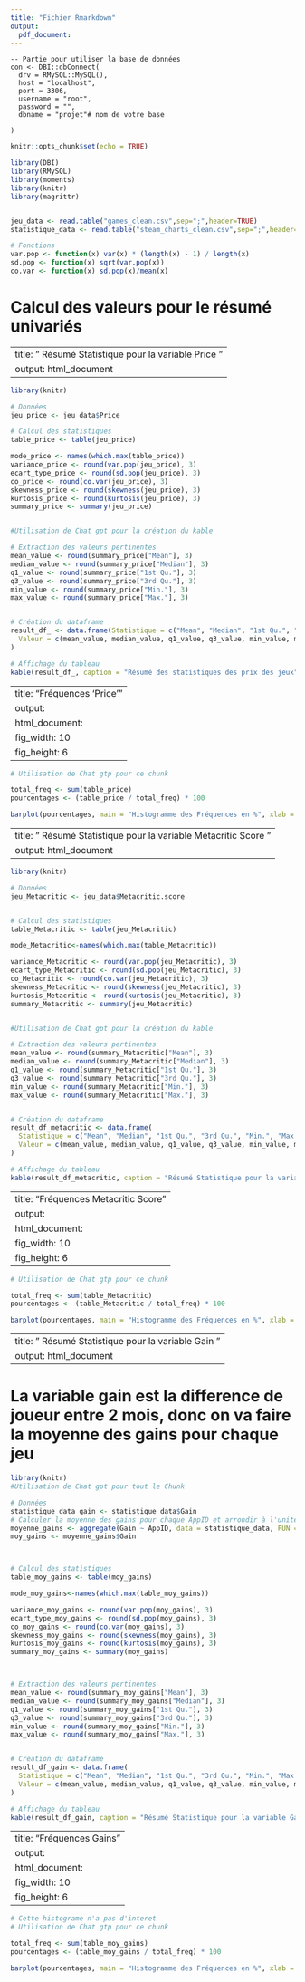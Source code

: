 ---
title: "Fichier Rmarkdown"
output: 
  pdf_document:
---

```         
-- Partie pour utiliser la base de données 
con <- DBI::dbConnect(
  drv = RMySQL::MySQL(),
  host = "localhost", 
  port = 3306, 
  username = "root", 
  password = "", 
  dbname = "projet"# nom de votre base
  
)
```

```{r setup, include=FALSE}
knitr::opts_chunk$set(echo = TRUE)

library(DBI)
library(RMySQL)
library(moments)
library(knitr)
library(magrittr)


jeu_data <- read.table("games_clean.csv",sep=";",header=TRUE) 
statistique_data <- read.table("steam_charts_clean.csv",sep=";",header=TRUE) 

# Fonctions 
var.pop <- function(x) var(x) * (length(x) - 1) / length(x)
sd.pop <- function(x) sqrt(var.pop(x))
co.var <- function(x) sd.pop(x)/mean(x)
```

# Calcul des valeurs pour le résumé univariés {.label:s-intro}

---
title: " Résumé Statistique pour la variable Price "
output: html_document
---

```{r}
library(knitr)

# Données
jeu_price <- jeu_data$Price

# Calcul des statistiques
table_price <- table(jeu_price)

mode_price <- names(which.max(table_price))
variance_price <- round(var.pop(jeu_price), 3)
ecart_type_price <- round(sd.pop(jeu_price), 3)
co_price <- round(co.var(jeu_price), 3)
skewness_price <- round(skewness(jeu_price), 3)
kurtosis_price <- round(kurtosis(jeu_price), 3)
summary_price <- summary(jeu_price)


#Utilisation de Chat gpt pour la création du kable

# Extraction des valeurs pertinentes
mean_value <- round(summary_price["Mean"], 3)
median_value <- round(summary_price["Median"], 3)
q1_value <- round(summary_price["1st Qu."], 3)
q3_value <- round(summary_price["3rd Qu."], 3)
min_value <- round(summary_price["Min."], 3)
max_value <- round(summary_price["Max."], 3)


# Création du dataframe
result_df_ <- data.frame(Statistique = c("Mean", "Median", "1st Qu.", "3rd Qu.", "Min.", "Max.", "Mode", "Variance", "Ecart-type", "Coefficient de variation", "Skewness", "Kurtosis"),
  Valeur = c(mean_value, median_value, q1_value, q3_value, min_value, max_value, mode_price, variance_price, ecart_type_price, co_price, skewness_price, kurtosis_price)
)

# Affichage du tableau
kable(result_df_, caption = "Résumé des statistiques des prix des jeux")

```

---
title: "Fréquences 'Price'"
output: 
  html_document:
    fig_width: 10
    fig_height: 6
---

```{r}
# Utilisation de Chat gtp pour ce chunk

total_freq <- sum(table_price)
pourcentages <- (table_price / total_freq) * 100

barplot(pourcentages, main = "Histogramme des Fréquences en %", xlab = "Prix", ylab = "Fréquence en %", ylim = c(0, 100))


```

---
title: " Résumé Statistique pour la variable Métacritic Score "
output: html_document
---

```{r}
library(knitr)

# Données
jeu_Metacritic <- jeu_data$Metacritic.score


# Calcul des statistiques
table_Metacritic <- table(jeu_Metacritic)

mode_Metacritic<-names(which.max(table_Metacritic))

variance_Metacritic <- round(var.pop(jeu_Metacritic), 3)
ecart_type_Metacritic <- round(sd.pop(jeu_Metacritic), 3)
co_Metacritic <- round(co.var(jeu_Metacritic), 3)
skewness_Metacritic <- round(skewness(jeu_Metacritic), 3)
kurtosis_Metacritic <- round(kurtosis(jeu_Metacritic), 3)
summary_Metacritic <- summary(jeu_Metacritic)


#Utilisation de Chat gpt pour la création du kable

# Extraction des valeurs pertinentes
mean_value <- round(summary_Metacritic["Mean"], 3)
median_value <- round(summary_Metacritic["Median"], 3)
q1_value <- round(summary_Metacritic["1st Qu."], 3)
q3_value <- round(summary_Metacritic["3rd Qu."], 3)
min_value <- round(summary_Metacritic["Min."], 3)
max_value <- round(summary_Metacritic["Max."], 3)


# Création du dataframe
result_df_metacritic <- data.frame(
  Statistique = c("Mean", "Median", "1st Qu.", "3rd Qu.", "Min.", "Max.", "Mode", "Variance", "Ecart-type", "Coefficient de variation", "Skewness", "Kurtosis"),
  Valeur = c(mean_value, median_value, q1_value, q3_value, min_value, max_value, mode_Metacritic, variance_Metacritic, ecart_type_Metacritic, co_Metacritic, skewness_Metacritic, kurtosis_Metacritic)
)

# Affichage du tableau
kable(result_df_metacritic, caption = "Résumé Statistique pour la variable Métacritic Score")

```

---
title: "Fréquences Metacritic Score"
output: 
  html_document:
    fig_width: 10
    fig_height: 6
---

```{r,}
# Utilisation de Chat gtp pour ce chunk

total_freq <- sum(table_Metacritic)
pourcentages <- (table_Metacritic / total_freq) * 100

barplot(pourcentages, main = "Histogramme des Fréquences en %", xlab = "Prix", ylab = "Fréquence en %", ylim = c(0, 100))


```

---
title: " Résumé Statistique pour la variable Gain "
output: html_document
---

# La variable gain est la difference de joueur entre 2 mois, donc on va faire la moyenne des gains pour chaque jeu

```{r}
library(knitr)
#Utilisation de Chat gpt pour tout le Chunk

# Données
statistique_data_gain <- statistique_data$Gain
# Calculer la moyenne des gains pour chaque AppID et arrondir à l'unité la plus proche
moyenne_gains <- aggregate(Gain ~ AppID, data = statistique_data, FUN = function(x) round(mean(x)))
moy_gains <- moyenne_gains$Gain



# Calcul des statistiques
table_moy_gains <- table(moy_gains)

mode_moy_gains<-names(which.max(table_moy_gains))

variance_moy_gains <- round(var.pop(moy_gains), 3)
ecart_type_moy_gains <- round(sd.pop(moy_gains), 3)
co_moy_gains <- round(co.var(moy_gains), 3)
skewness_moy_gains <- round(skewness(moy_gains), 3)
kurtosis_moy_gains <- round(kurtosis(moy_gains), 3)
summary_moy_gains <- summary(moy_gains)



# Extraction des valeurs pertinentes
mean_value <- round(summary_moy_gains["Mean"], 3)
median_value <- round(summary_moy_gains["Median"], 3)
q1_value <- round(summary_moy_gains["1st Qu."], 3)
q3_value <- round(summary_moy_gains["3rd Qu."], 3)
min_value <- round(summary_moy_gains["Min."], 3)
max_value <- round(summary_moy_gains["Max."], 3)


# Création du dataframe
result_df_gain <- data.frame(
  Statistique = c("Mean", "Median", "1st Qu.", "3rd Qu.", "Min.", "Max.", "Mode", "Variance", "Ecart-type", "Coefficient de variation", "Skewness", "Kurtosis"),
  Valeur = c(mean_value, median_value, q1_value, q3_value, min_value, max_value, mode_moy_gains, variance_moy_gains, ecart_type_moy_gains, co_Metacritic, skewness_moy_gains, kurtosis_moy_gains)
)

# Affichage du tableau
kable(result_df_gain, caption = "Résumé Statistique pour la variable Gains")

```

---
title: "Fréquences Gains"
output: 
  html_document:
    fig_width: 10
    fig_height: 6
---

```{r,}
# Cette histograme n'a pas d'interet 
# Utilisation de Chat gtp pour ce chunk

total_freq <- sum(table_moy_gains)
pourcentages <- (table_moy_gains / total_freq) * 100

barplot(pourcentages, main = "Histogramme des Fréquences en %", xlab = "Prix", ylab = "Fréquence en %", ylim = c(0, 100))


```
